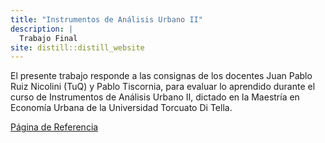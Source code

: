 ```yaml
---
title: "Instrumentos de Análisis Urbano II"
description: |
  Trabajo Final
site: distill::distill_website
---
```


El presente trabajo responde a las consignas de los docentes Juan Pablo Ruiz Nicolini (TuQ) y Pablo Tiscornia, para evaluar lo aprendido durante el curso de Instrumentos de Análisis Urbano II, dictado en la Maestría en Economía Urbana de la Universidad Torcuato Di Tella.

[Página de Referencia](https://tuqmano.github.io/geo_utdt/tp_2.html)

